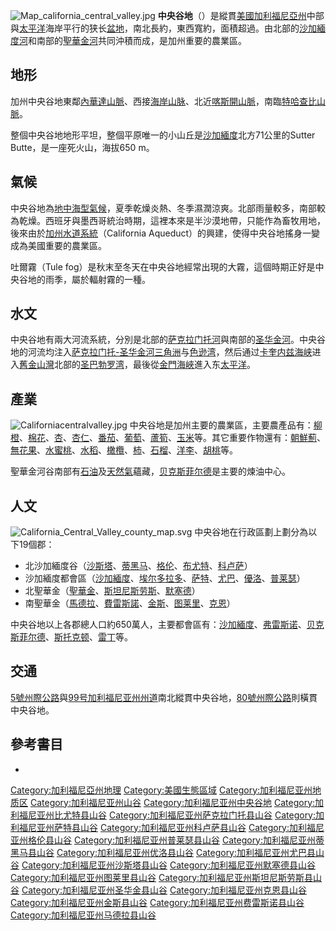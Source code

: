 {{NoteTA
|1 = zh-hans:萨克拉门托; zh-hant:沙加緬度;
}}
[[File:Map_california_central_valley.jpg|thumb]]
'''中央谷地'''（{{lang-en|Central Valley}}）是縱貫[[美國|美國]][[加利福尼亞州|加利福尼亞州]]中部與[[太平洋|太平洋]]海岸平行的狭长[[盆地|盆地]]，南北長約{{convert|720|km}}，東西寬約{{convert|60|-|100|km}}，面積超過{{convert|18000|sqmi|km2|order=flip|sigfig=3}}。由北部的[[沙加緬度河|沙加緬度河]]和南部的[[聖華金河|聖華金河]]共同沖積而成，是加州重要的農業區。

== 地形 ==
加州中央谷地東鄰[[內華達山脈_(美國)|內華達山脈]]、西接[[加利福尼亚州海岸山脉|海岸山脉]]、北近[[喀斯開山脈|喀斯開山脈]]，南臨[[特哈查比山脈|特哈查比山脈]]。

整個中央谷地地形平坦，整個平原唯一的小山丘是[[沙加緬度|沙加緬度]]北方71公里的Sutter Butte，是一座死火山，海拔650 m。

== 氣候 ==
中央谷地為[[地中海型氣候|地中海型氣候]]，夏季乾燥炎熱、冬季濕潤涼爽。北部雨量較多，南部較為乾燥。西班牙與墨西哥統治時期，這裡本來是半沙漠地帶，只能作為畜牧用地，後來由於[[加州水道系統|加州水道系統]]（California Aqueduct）的興建，使得中央谷地搖身一變成為美國重要的農業區。

吐爾霧（Tule fog）是秋末至冬天在中央谷地經常出現的大霧，這個時期正好是中央谷地的雨季，屬於輻射霧的一種。

== 水文 ==
{{multiple image| align = right | direction = horizontal | header = | header_align = left/right/center | footer = 左圖：薩克拉門托河流域<br>右圖：聖華金河流域| footer_align = left | image1 =Sacramento River basin map.png| width1 = 120 | caption1  = | image2 =San Joaquin River watershed.png| width2 = 210 | caption2 = }}
中央谷地有兩大河流系統，分別是北部的[[萨克拉门托河|萨克拉门托河]]與南部的[[圣华金河|圣华金河]]。中央谷地的河流均注入[[萨克拉门托-圣华金河三角洲|萨克拉门托-圣华金河三角洲]]与[[色逊湾|色逊湾]]，然后通过[[卡奎内兹海峡|卡奎内兹海峡]]进入[[舊金山灣|舊金山灣]]北部的[[圣巴勃罗湾|圣巴勃罗湾]]，最後從[[金门海峡_(美国)|金門海峽]]進入东[[太平洋|太平洋]]。

== 產業 ==
[[File:Californiacentralvalley.jpg|thumb]]
中央谷地是加州主要的農業區，主要農產品有：[[柳橙|柳橙]]、[[棉花|棉花]]、[[杏|杏]]、[[杏仁|杏仁]]、[[番茄|番茄]]、[[葡萄|葡萄]]、[[蘆筍|蘆筍]]、[[玉米|玉米]]等。其它重要作物還有：[[朝鮮薊|朝鮮薊]]、[[無花果|無花果]]、[[水蜜桃|水蜜桃]]、[[水稻|水稻]]、[[橄欖|橄欖]]、[[柿|柿]]、[[石榴|石榴]]、[[洋李|洋李]]、[[胡桃|胡桃]]等。

聖華金河谷南部有[[石油|石油]]及[[天然氣|天然氣]]蘊藏，[[贝克斯菲尔德_(加利福尼亚州)|贝克斯菲尔德]]是主要的煉油中心。

== 人文 ==
[[File:California_Central_Valley_county_map.svg|thumb]]
中央谷地在行政區劃上劃分為以下19個郡：
*北沙加緬度谷（[[沙斯塔县_(加利福尼亚州)|沙斯塔]]、[[蒂黑马县_(加利福尼亚州)|蒂黑马]]、[[格伦县_(加利福尼亚州)|格伦]]、[[布尤特縣_(加利福尼亞州)|布尤特]]、[[科卢萨县_(加利福尼亚州)|科卢萨]]）
*沙加緬度都會區（[[薩克拉門托縣_(加利福尼亞州)|沙加緬度]]、[[埃尔多拉多县_(加利福尼亚州)|埃尔多拉多]]、[[萨特县_(加利福尼亚州)|萨特]]、[[尤巴县_(加利福尼亚州)|尤巴]]、[[優洛縣_(加利福尼亞州)|優洛]]、[[普莱瑟县_(加利福尼亚州)|普莱瑟]]）
*北聖華金（[[聖華金縣_(加州)|聖華金]]、[[斯坦尼斯劳斯县_(加利福尼亚州)|斯坦尼斯劳斯]]、[[默塞德縣_(加利福尼亞州)|默塞德]]）
*南聖華金（[[馬德拉縣_(加利福尼亞州)|馬德拉]]、[[費雷斯諾縣_(加利福尼亞州)|費雷斯諾]]、[[金斯县_(加利福尼亚州)|金斯]]、[[图莱里县_(加利福尼亚州)|图莱里]]、[[克恩县_(加利福尼亚州)|克恩]]）

中央谷地以上各郡總人口約650萬人，主要都會區有：[[沙加緬度|沙加緬度]]、[[弗雷斯诺|弗雷斯诺]]、[[贝克斯菲尔德_(加利福尼亚州)|贝克斯菲尔德]]、[[斯托克顿_(加利福尼亚州)|斯托克顿]]、[[雷丁_(加利福尼亚州)|雷丁]]等。

== 交通 ==
[[5號州際公路|5號州際公路]]與[[99号加利福尼亚州州道|99号加利福尼亚州州道]]南北縱貫中央谷地，[[80號州際公路|80號州際公路]]則橫貫中央谷地。

== 參考書目 ==
* {{cite book |last= Selby |first= William A. |title= ''Rediscovering the Golden State: California Geography'' | edition = 2nd |publisher= John Wiley & Sons Inc. |year= 2005 |isbn= 9780471732488 }}

{{California}}
[[Category:加利福尼亞州地理|Category:加利福尼亞州地理]]
[[Category:美國生態區域|Category:美國生態區域]]
[[Category:加利福尼亚州地质区|Category:加利福尼亚州地质区]]
[[Category:加利福尼亚州山谷|Category:加利福尼亚州山谷]]
[[Category:加利福尼亚州中央谷地|Category:加利福尼亚州中央谷地]]
[[Category:加利福尼亚州比尤特县山谷|Category:加利福尼亚州比尤特县山谷]]
[[Category:加利福尼亚州萨克拉门托县山谷|Category:加利福尼亚州萨克拉门托县山谷]]
[[Category:加利福尼亚州萨特县山谷|Category:加利福尼亚州萨特县山谷]]
[[Category:加利福尼亚州科卢萨县山谷|Category:加利福尼亚州科卢萨县山谷]]
[[Category:加利福尼亚州格伦县山谷|Category:加利福尼亚州格伦县山谷]]
[[Category:加利福尼亚州普莱瑟县山谷|Category:加利福尼亚州普莱瑟县山谷]]
[[Category:加利福尼亚州蒂黑马县山谷|Category:加利福尼亚州蒂黑马县山谷]]
[[Category:加利福尼亚州优洛县山谷|Category:加利福尼亚州优洛县山谷]]
[[Category:加利福尼亚州尤巴县山谷|Category:加利福尼亚州尤巴县山谷]]
[[Category:加利福尼亚州沙斯塔县山谷|Category:加利福尼亚州沙斯塔县山谷]]
[[Category:加利福尼亚州默塞德县山谷|Category:加利福尼亚州默塞德县山谷]]
[[Category:加利福尼亚州图莱里县山谷|Category:加利福尼亚州图莱里县山谷]]
[[Category:加利福尼亚州斯坦尼斯劳斯县山谷|Category:加利福尼亚州斯坦尼斯劳斯县山谷]]
[[Category:加利福尼亚州圣华金县山谷|Category:加利福尼亚州圣华金县山谷]]
[[Category:加利福尼亚州克恩县山谷|Category:加利福尼亚州克恩县山谷]]
[[Category:加利福尼亚州金斯县山谷|Category:加利福尼亚州金斯县山谷]]
[[Category:加利福尼亚州费雷斯诺县山谷|Category:加利福尼亚州费雷斯诺县山谷]]
[[Category:加利福尼亚州马德拉县山谷|Category:加利福尼亚州马德拉县山谷]]